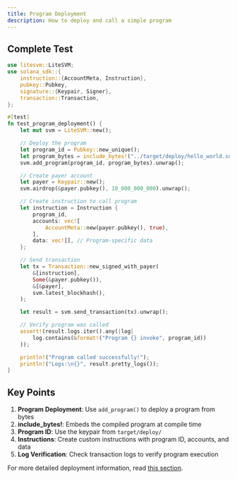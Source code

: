 ```yaml
---
title: Program Deployment
description: How to deploy and call a simple program
---
```



## Complete Test

```rust title="tests/program_test.rs"
use litesvm::LiteSVM;
use solana_sdk::{
    instruction::{AccountMeta, Instruction},
    pubkey::Pubkey,
    signature::{Keypair, Signer},
    transaction::Transaction,
};

#[test]
fn test_program_deployment() {
    let mut svm = LiteSVM::new();

    // Deploy the program
    let program_id = Pubkey::new_unique();
    let program_bytes = include_bytes!("../target/deploy/hello_world.so");
    svm.add_program(program_id, program_bytes).unwrap();

    // Create payer account
    let payer = Keypair::new();
    svm.airdrop(&payer.pubkey(), 10_000_000_000).unwrap();

    // Create instruction to call program
    let instruction = Instruction {
        program_id,
        accounts: vec![
            AccountMeta::new(payer.pubkey(), true),
        ],
        data: vec![], // Program-specific data
    };

    // Send transaction
    let tx = Transaction::new_signed_with_payer(
        &[instruction],
        Some(&payer.pubkey()),
        &[&payer],
        svm.latest_blockhash(),
    );

    let result = svm.send_transaction(tx).unwrap();

    // Verify program was called
    assert!(result.logs.iter().any(|log|
        log.contains(&format!("Program {} invoke", program_id))
    ));

    println!("Program called successfully!");
    println!("Logs:\n{}", result.pretty_logs());
}
```

## Key Points

1. **Program Deployment**: Use `add_program()` to deploy a program from bytes
2. **include_bytes!**: Embeds the compiled program at compile time
3. **Program ID**: Use the keypair from `target/deploy/`
4. **Instructions**: Create custom instructions with program ID, accounts, and data
5. **Log Verification**: Check transaction logs to verify program execution

For more detailed deployment information, read [this section](/docs/testing-your-program/deploy).
